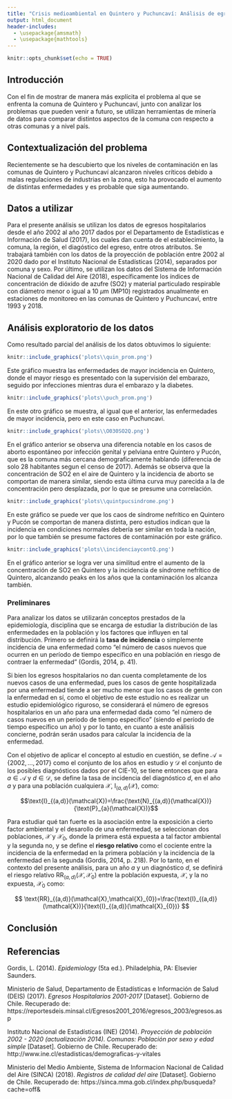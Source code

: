 ```yaml
---
title: "Crisis medioambiental en Quintero y Puchuncaví: Análisis de egresos hospitalarios período 2002-2017 *(sujeto a cambios)*"
output: html_document
header-includes:
  - \usepackage{amsmath}
  - \usepackage{mathtools}
---
```


```r
knitr::opts_chunk$set(echo = TRUE)
```

## Introducción

Con el fin de mostrar de manera más explícita el problema al que se enfrenta la comuna de Quintero y Puchuncaví, junto con analizar los problemas que pueden venir a futuro, se utilizan herramientas de minería de datos para comparar distintos aspectos de la comuna con respecto a otras comunas y a nivel país.

## Contextualización del problema

Recientemente se ha descubierto que los niveles de contaminación en las comunas de Quintero y Puchuncaví alcanzaron niveles críticos debido a malas regulaciones de industrias en la zona, esto ha provocado el aumento de distintas enfermedades y es probable que siga aumentando.

## Datos a utilizar

Para el presente análisis se utilizan los datos de egresos hospitalarios desde el año 2002 al año 2017 dados por el Departamento de Estadísticas e Información de Salud (2017), los cuales dan cuenta de el establecimiento, la comuna, la región, el diagóstico del egreso, entre otros atributos. Se trabajará también con los datos de la proyección de población entre 2002 al 2020 dado por el Instituto Nacional de Estadísticas (2014), separados por comuna y sexo. Por último, se utilizan los datos del Sistema de Información Nacional de Calidad del Aire (2018), específicamente los índices de concentración de dióxido de azufre (SO2) y material particulado respirable con diámetro menor o igual a 10 $\mu$m (MP10) registrados anualmente en estaciones de monitoreo en las comunas de Quintero y Puchuncaví, entre 1993 y 2018.

## Análisis exploratorio de los datos

Como resultado parcial del análisis de los datos obtuvimos lo siguiente:

```r
knitr::include_graphics('plots\\quin_prom.png')
```
Este gráfico muestra las enfermedades de mayor incidencia en Quintero, donde el mayor riesgo es presentado con la supervisión del embarazo, seguido por infecciones mientras dura el embarazo y la diabetes.

```r
knitr::include_graphics('plots\\puch_prom.png')
```
En este otro gráfico se muestra, al igual que el anterior, las enfermedades de mayor incidencia, pero en este caso en Puchuncavi.

```r
knitr::include_graphics('plots\\O030SO2Q.png')
```
En el gráfico anterior se observa una diferencia notable en los casos de aborto espontáneo por infección genital y pelviana entre Quintero y Pucón, que es la comuna más cercana demograficamente hablando (diferencia de solo 28 habitantes segun el censo de 2017). Además se observa que la concentración de SO2 en el aire de Quintero y la incidencia de aborto se comportan de manera similar, siendo esta última curva muy parecida a la de concentración pero desplazada, por lo que se presume una correlación. 

```r
knitr::include_graphics('plots\\quintpucsindrome.png')
```
En este gráfico se puede ver que los caos de síndrome nefrítico en Quintero y Pucón se comportan de manera distinta, pero estudios indican que la incidencia en condiciones normales debería ser similar en toda la nación, por lo que también se presume factores de contaminación por este gráfico.

```r
knitr::include_graphics('plots\\incidenciaycontQ.png')
```
En el gráfico anterior se logra ver una similitud entre el aumento de la concentración de SO2 en Quintero y la incidencia de síndrome nefrítico de Quintero, alcanzando peaks en los años que la contaminación los alcanza también.


### Preliminares

Para analizar los datos se utilizarán conceptos prestados de la epidemiología, disciplina que se encarga de estudiar la distribución de las enfermedades en la población y los factores que influyen en tal distribución. Primero se definirá la  **tasa de incidencia** o simplemente incidencia de una enfermedad como "el número de casos nuevos que ocurren en un período de tiempo específico en una población en riesgo de contraer la enfermedad" (Gordis, 2014, p. 41). 

Si bien los egresos hospitalarios no dan cuenta completamente de los nuevos casos de una enfermedad, pues los casos de gente hospitalizada por una enfermedad tiende a ser mucho menor que los casos de gente con la enfermedad en sí, como el objetivo de este estudio no es realizar un estudio epidemiológico riguroso, se considerará el número de egresos hospitalarios en un año para una enfermedad dada como "el número de casos nuevos en un período de tiempo específico" (siendo el período de tiempo específico un año) y por lo tanto, en cuanto a este análisis concierne, podrán serán usados para calcular la incidencia de la enfermedad.

Con el objetivo de aplicar el concepto al estudio en cuestión, se define $\mathcal{A}=\{2002,...,2017\}$ como el conjunto de los años en estudio y $\mathcal{D}$ el conjunto de los posibles diagnósticos dados por el CIE-10, se tiene entonces que para $a \in \mathcal{A}$ y $d \in \mathcal{D}$, se define la tasa de incidencia del diagnóstico $d$, en el año $a$ y para una población cualquiera $\mathcal{X}$,  $\text{I}_{(a,d)}(\mathcal{X})$, como: 

$$\text{I}_{(a,d)}(\mathcal{X})=\frac{\text{N}_{(a,d)}(\mathcal{X})}{\text{P}_{a}(\mathcal{X})}$$

<!-- Donde $N_{a,d}(\mathcal{X})$ es el número de egresos en el año $a$ de pacientes provenientes de $\mathcal{X}$ con el diagnóstico $d$ y $P_{a}(\mathcal{X})$ es la cantidad de personas en $\mathcal{X}$ en el año $a$. Usando los datos del Censo 2017, se definirá la función $\xi$ como: -->

<!-- $$ -->
<!--   \begin{align*} -->
<!--       \xi \text{: } &\mathcal{C} \to \mathbb{R}^{161}\\ -->
<!--        &c \mapsto \xi(c) = (\xi_0(c),...,\xi_{161}(c)) -->
<!-- \end{align*} -->
<!-- $$ -->
<!-- Donde $\xi_i$ está dado por: -->

<!-- $$ -->
<!--   \begin{align*} -->
<!--      \xi_i(c)= \begin{cases} -->
<!--     \#\text{hombres de edad }i\text{ de la comuna }c\text{ en el año 2017}& \text{si } i=0,...,80\\ -->
<!--     \#\text{mujeres de edad }i-81\text{ de la comuna }c\text{ en el año 2017}& \text{si } i=81,...,161 -->
<!--     \end{cases} -->
<!-- \end{align*} -->
<!-- $$ -->

<!-- Denotando $\mathcal{C}\setminus\{c\}\equiv\mathcal{C}_0$, se definirá la comuna más cercana demográficamente a $c$ como la comuna $c_0 \in \mathcal{C}_0$ tal que: -->

<!-- $$ -->
<!-- c_0=\arg \min_{h \in \mathcal{C}_0} \left\lVert \xi(c)-\xi(h) \right\rVert  -->
<!-- $$ -->

Para estudiar qué tan fuerte es la asociación entre la exposición a cierto factor ambiental y el desarollo de una enfermedad, se seleccionan dos poblaciones, $\mathcal{X}$ y $\mathcal{X}_{0}$, donde la primera está expuesta a tal factor ambiental y la segunda no, y se define el **riesgo relativo** como el cociente entre la incidencia de la enfermedad en la primera población y la incidencia de la enfermedad en la segunda (Gordis, 2014, p. 218).  Por lo tanto, en el contexto del presente análisis, para un año $a$ y un diagnóstico $d$, se definirá el riesgo relativo $\text{RR}_{(a,d)}(\mathcal{X},\mathcal{X}_{0})$ entre la población expuesta, $\mathcal{X}$, y la no expuesta, $\mathcal{X}_{0}$ como:

$$
\text{RR}_{(a,d)}(\mathcal{X},\mathcal{X}_{0})=\frac{\text{I}_{(a,d)}(\mathcal{X})}{\text{I}_{(a,d)}(\mathcal{X}_{0})}
$$


## Conclusión

## Referencias

Gordis, L. (2014). *Epidemiology* (5ta ed.). Philadelphia, PA: Elsevier Saunders. 

Ministerio de Salud, Departamento de Estadísticas e Información de Salud (DEIS) (2017). *Egresos Hospitalarios 2001-2017* [Dataset]. Gobierno de Chile. Recuperado de: https://reportesdeis.minsal.cl/Egresos2001_2016/egresos_2003/egresos.asp

Instituto Nacional de Estadísticas (INE) (2014). *Proyección de población 2002 - 2020 (actualización 2014). Comunas: Población por sexo y edad simple* [Dataset]. Gobierno de Chile. Recuperado de: http://www.ine.cl/estadisticas/demograficas-y-vitales

Ministerio del Medio Ambiente, Sistema de Informacion Nacional de Calidad del Aire (SINCA) (2018). *Registros de calidad del aire* [Dataset]. Gobierno de Chile. Recuperado de: https://sinca.mma.gob.cl/index.php/busqueda?cache=off&
